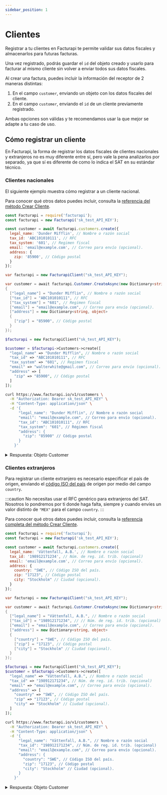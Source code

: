 ```yaml
---
sidebar_position: 1
---
```



# Clientes

Registrar a tu clientes en Facturapi te permite validar sus datos fiscales y
almacenarlos para futuras facturas.

Una vez registrado, podrás guardar el `id` del objeto creado y usarlo para
facturar al mismo cliente sin volver a enviar todos sus datos fiscales.

Al crear una factura, puedes incluir la información del receptor de 2 maneras
distintas:

1. En el campo `customer`, enviando un objeto con los datos fiscales del
cliente.
2. En el campo `customer`, enviando el `id` de un cliente previamente
registrado.

Ambas opciones son válidas y te recomendamos usar la que mejor se adapte a tu
caso de uso.

## Cómo registrar un cliente

En Facturapi, la forma de registrar los datos fiscales de clientes nacionales y
extranjeros no es muy diferente entre sí, pero vale la pena analizarlos por
separado, ya que sí es diferente de como lo indica el SAT en su estándar técnico.

### Clientes nacionales

El siguiente ejemplo muestra cómo registrar a un cliente nacional.

Para conocer qué otros datos puedes incluir, consulta la
[referencia del método Crear Cliente](/api/#operation/createCustomer).

<Tabs groupId="codeExamples">
<TabItem value="js" label="Node.js" default>

```javascript
const Facturapi = require('facturapi');
const facturapi = new Facturapi('sk_test_API_KEY');

const customer = await facturapi.customers.create({
  legal_name: 'Dunder Mifflin', // Nombre o razón social
  tax_id: 'ABC101010111', // RFC
  tax_system: '601', // Regimen fiscal
  email: 'email@example.com', // Correo para envío (opcional).
  address: {
    zip: '85900', // Código postal
  }
});
```

</TabItem>
<TabItem value="cs" label="C#">

```csharp
var facturapi = new FacturapiClient("sk_test_API_KEY");

var customer = await facturapi.Customer.CreateAsync(new Dictionary<string, object>
{
  ["legal_name"] = "Dunder Mifflin", // Nombre o razón social
  ["tax_id"] = "ABC101010111", // RFC
  ["tax_system"] = "601", // Regimen fiscal
  ["email"] = "email@example.com", // Correo para envío (opcional).
  ["address"] = new Dictionary<string, object>
  {
    ["zip"] = "85900", // Código postal
  }
});
```

</TabItem>
<TabItem value="php" label="PHP">

```php
$facturapi = new FacturapiClient("sk_test_API_KEY");

$customer = $facturapi->Customers->create([
  "legal_name" => "Dunder Mifflin", // Nombre o razón social
  "tax_id" => "ABC101010111", // RFC
  "tax_system" => "601", // Regimen fiscal
  "email" => "walterwhite@gmail.com", // Correo para envío (opcional).
  "address" => [
    "zip" => "85900", // Código postal
  ]
]);
```

</TabItem>
<TabItem value="curl" label="cURL">

```bash
curl https://www.facturapi.io/v1/customers \
  -H "Authorization: Bearer sk_test_API_KEY" \
  -H "Content-Type: application/json" \
  -d '{
      "legal_name": "Dunder Mifflin", // Nombre o razón social
      "email": "email@example.com", // Correo para envío (opcional).
      "tax_id": "ABC101010111", // RFC
      "tax_system": "601", // Régimen fiscal
      "address": {
        "zip": "85900" // Código postal
      }
    }'
```

</TabItem>
</Tabs>

<details><summary>Respuesta: Objeto Customer</summary>

```json
{
  "id": "590ce6c56d04f840aa8438af",
  "created_at": "2017-05-05T20:55:33.468Z",
  "organization": "622a33e6f0175a00e01a8e80",
  "livemode": false,
  "legal_name": "Dunder Mifflin",
  "tax_id": "ABC101010111",
  "tax_system": "601",
  "email": "email@example.com",
  "phone": 6474010101,
  "address": {
    "street": null,
    "exterior": null,
    "interior": null,
    "neighborhood": null,
    "city": "Huatabampo",
    "municipality": "Huatabampo",
    "zip": 86500,
    "state": "Sonora",
    "country": "MEX"
  }
}
```

</details>

### Clientes extranjeros

Para registrar un cliente extranjero es necesario especificar el país de
origen, enviando el [código ISO del país](https://es.wikipedia.org/wiki/ISO_3166-1_alfa-3)
de origen por medio del campo `country`.

:::caution
No necesitas usar el RFC genérico para extranjeros del SAT. Nosotros lo
pondremos por ti donde haga falta, siempre y cuando envíes un valor distinto
de `"MEX"` para el campo `country`.
:::

Para conocer qué otros datos puedes incluir, consulta la
[referencia completa del método Crear Cliente](/api/#operation/createCustomer).

<Tabs groupId="codeExamples">
<TabItem value="js" label="Node.js" default>

```javascript
const Facturapi = require('facturapi');
const facturapi = new Facturapi('sk_test_API_KEY');

const customer = await facturapi.customers.create({
  legal_name: 'Vättenfall, A.B.', // Nombre o razón social
  tax_id: '198912171234', // Núm. de reg. id. trib. (opcional)
  email: 'email@example.com', // Correo para envío (opcional).
  address: {
    country: "SWE", // Código ISO del país.
    zip: "17123", // Código postal
    city: "Stockholm" // Ciudad (opcional).
  }
});
```

</TabItem>
<TabItem value="cs" label="C#">

```csharp
var facturapi = new FacturapiClient("sk_test_API_KEY");

var customer = await facturapi.Customer.CreateAsync(new Dictionary<string, object>
{
  ["legal_name"] = "Vättenfall, A.B.", // Nombre o razón social
  ["tax_id"] = "198912171234", // // Núm. de reg. id. trib. (opcional)
  ["email"] = "email@example.com", // Correo para envío (opcional).
  ["address"] = new Dictionary<string, object>
  {
    ["country"] = "SWE", // Código ISO del país.
    ["zip"] = "17123", // Código postal
    ["city"] = "Stockholm" // Ciudad (opcional).
  }
});
```

</TabItem>
<TabItem value="php" label="PHP">

```php
$facturapi = new FacturapiClient("sk_test_API_KEY");
$customer = $facturapi->Customers->create([
  "legal_name" => "Vättenfall, A.B.", // Nombre o razón social
  "tax_id" => "198912171234", // Núm. de reg. id. trib. (opcional)
  "email" => "email@example.com", // Correo para envío (opcional).
  "address" => [
    "country" => "SWE", // Código ISO del país.
    "zip" => "17123", // Código postal
    "city" => "Stockholm" // Ciudad (opcional).
  ]
]);
```

</TabItem>
<TabItem value="curl" label="cURL">

```bash
curl https://www.facturapi.io/v1/customers \
  -H "Authorization: Bearer sk_test_API_KEY" \
  -H "Content-Type: application/json" \
  -d '{
      "legal_name": "Vättenfall, A.B.", // Nombre o razón social
      "tax_id": "198912171234", // Núm. de reg. id. trib. (opcional)
      "email": "email@example.com", // Correo para envío (opcional).
      "address": {
        "country": "SWE", // Código ISO del país.
        "zip": "17123", // Código postal
        "city": "Stockholm" // Ciudad (opcional).
      }
    }'
```

</TabItem>
</Tabs>

<details><summary>Respuesta: Objeto Customer</summary>

```json
{
  "id": "62714bc2d1bfa410df1d98eb",
  "created_at": "2022-05-03T15:35:30.034Z",
  "organization": "622a33e6f0175a00e01a8e80",
  "livemode": false,
  "legal_name": "Vättenfall, A.B.",
  "tax_id": "198912171234",
  "email": "email@example.com",
  "address": {
    "country": "SWE",
    "zip": "17123",
    "city": "Stockholm"
  },
}
```

</details>

## 
